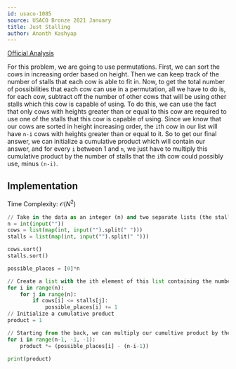 ```yaml
---
id: usaco-1085
source: USACO Bronze 2021 January
title: Just Stalling
author: Ananth Kashyap
---
```


[Official Analysis](http://www.usaco.org/current/data/sol_prob3_bronze_jan21.html)

For this problem, we are going to use permutations. First, we can sort the cows in increasing order based on
height. Then we can keep track of the number of stalls that each cow is able to fit in. Now, to get the total
number of possibilities that each cow can use in a permutation, all we have to do is, for each cow, subtract
off the number of other cows that will be using other stalls which this cow is capable of using. To do this, we
can use the fact that only cows with heights greater than or equal to this cow are required to use one of the
stalls that this cow is capable of using. Since we know that our cows are sorted in height increasing order,
the $\texttt{i}$th cow in our list will have $\texttt{n-i}$ cows with heights greater than or equal to it. So to
get our final answer, we can initialize a cumulative product which will contain our answer, and for every
$\texttt{i}$ between 1 and $\texttt{n}$, we just have to multiply this cumulative product by the number of
stalls that the $\texttt{i}$th cow could possibly use, minus $\texttt{(n-i)}$.

## Implementation

Time Complexity: $\mathcal{O}(N^2)$

<LanguageSection>

<PySection>

```python
// Take in the data as an integer (n) and two separate lists (the stalls and the cows) using Python standard input.
n = int(input(""))
cows = list(map(int, input("").split(" ")))
stalls = list(map(int, input("").split(" ")))

cows.sort()
stalls.sort()

possible_places = [0]*n

// Create a list with the ith element of this list containing the number of stalls that the ith cow in our sorted cows list can use.
for i in range(n):
    for j in range(n):
        if cows[i] <= stalls[j]:
            possible_places[i] += 1
// Initialize a cumulative product
product = 1

// Starting from the back, we can multiply our cumultive product by the number of possibilities of stalls that each cow can take in a permutation, based off of the formula provided in the explanation.
for i in range(n-1, -1, -1):
    product *= (possible_places[i] - (n-i-1))

print(product)
```

</PySection>

</LanguageSection>
